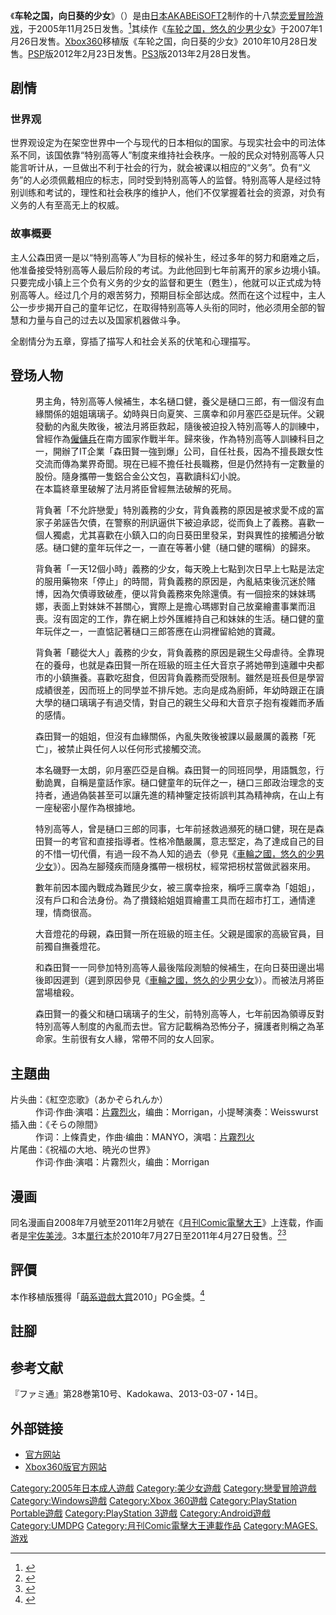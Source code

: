 {{Infobox animanga/Headerofja
|title= 车轮之国，向日葵的少女
|image= Sharin_no_Kuni_2005_Cover.jpg
|size= 268px
|caption= 
|japanese= 車輪の国、向日葵の少女
|english= 
|kana= しゃりんのくに、ひまわりのしょうじょ
|romaji= Sharin no Kuni, Himawari no Shōjo
|genre= [[戀愛|戀愛]]
}}
{{Infobox animanga/Game
|標題=
|類型=[[戀愛冒險|戀愛冒險]]
|使用平台=[[Windows_98|Windows 98]]/[[Windows_2000|2000]]/[[Windows_XP|XP]]<br>[[Xbox_360|Xbox 360]]<br>[[PlayStation_Portable|PlayStation Portable]]<br>[[PlayStation_3|PlayStation 3]]<br>[[Android|Android]]
|遊戲引擎=[[吉里吉里|吉里吉里]]
|開發團隊=[[AKABEiSOFT2|AKABEiSOFT2]]
|代理商=[[AKABEiSOFT2|AKABEiSOFT2]] (PC)<br>Palace ([[UMDPG|UMDPG]])<br>[[5pb.|5pb.]] (Xbox 360/PSP/PS3)<br>[[Visual_Art's|アニゲマ]] (Android)
|製作人= 
|監製=
|腳本= るーすぼーい
|人物設定=有葉
|音樂=
|程式=SIN?
|遊戲人數=1
|發售日=2005年11月25日 (PC)<br>2010年1月29日 (UMDPG)<br>2010年10月28日 (Xbox 360)<br>2012年2月23日 (PSP)<br>2013年2月28日 (PS3)
|對象年齡=18禁 (PC/UMDPG/(Android)<br>[[CERO|CERO]] C (Xbox 360/PSP/PS3)
|結局數=5+BAD END（4）
}}
{{Infobox animanga/Footerofja}}
《'''车轮之国，向日葵的少女'''》（{{lang|ja|車輪の国、向日葵の少女}}）是由[[日本|日本]][[AKABEiSOFT2|AKABEiSOFT2]]制作的十八禁[[恋爱冒险游戏|恋爱冒险游戏]]，于2005年11月25日发售。<ref>{{cite web|url=http://www.getchu.com/soft.phtml?id=246325|script-title=ja:車輪の国、向日葵の少女 通常版|publisher=Getchu.com|accessdate=2014-05-06|language=ja}}</ref>其续作《[[车轮之国，悠久的少男少女|车轮之国，悠久的少男少女]]》于2007年1月26日发售。[[Xbox360|Xbox360]]移植版《车轮之国，向日葵的少女》2010年10月28日发售。[[PSP|PSP]]版2012年2月23日发售。[[PS3|PS3]]版2013年2月28日发售。

==剧情==
===世界观===
世界观设定为在架空世界中一个与现代的日本相似的国家。与现实社会中的司法体系不同，该国依靠“特别高等人”制度来维持社会秩序。一般的民众对特别高等人只能言听计从，一旦做出不利于社会的行为，就会被课以相应的“义务”。负有“义务”的人必须佩戴相应的标志，同时受到特别高等人的监督。特别高等人是经过特别训练和考试的，理性和社会秩序的维护人，他们不仅掌握着社会的资源，对负有义务的人有至高无上的权威。

===故事概要===
主人公森田贤一是以“特别高等人”为目标的候补生，经过多年的努力和磨难之后，他准备接受特别高等人最后阶段的考试。为此他回到七年前离开的家乡边境小镇。只要完成小镇上三个负有义务的少女的监督和更生（甦生），他就可以正式成为特别高等人。经过几个月的艰苦努力，预期目标全部达成。然而在这个过程中，主人公一步步揭开自己的童年记忆，在取得特别高等人头衔的同时，他必须用全部的智慧和力量与自己的过去以及国家机器做斗争。

全剧情分为五章，穿插了描写人和社会关系的伏笔和心理描写。

==登场人物==
; {{Nihongo|森田贤一|森田賢一（もりた けんいち）|Morita Kenichi|[[声优|声优]]：无}}
:男主角，特別高等人候補生，本名樋口健，養父是樋口三郎，有一個沒有血緣關係的姐姐璃璃子。幼時與日向夏笑、三廣幸和卯月塞匹亞是玩伴。父親發動的內亂失敗後，被法月將臣救起，隨後被迫投入特別高等人的訓練中，曾經作為[[僱傭兵|僱傭兵]]在南方國家作戰半年。歸來後，作為特別高等人訓練科目之一，開辦了IT企業「森田賢一強到爆」公司，自任社長，因為不擅長跟女性交流而傳為業界奇聞。現在已經不擔任社長職務，但是仍然持有一定數量的股份。隨身攜帶一隻鋁合金公文包，喜歡讀科幻小說。
:在本篇終章里破解了法月將臣曾經無法破解的死局。

; {{Nihongo|日向夏咲|日向夏咲（ひなた なつみ）|Hinata Natsumi|声优：[[新城麻奈|新城麻奈]]}}
:背負著「不允許戀愛」特別義務的少女，背負義務的原因是被求愛不成的富家子弟誣告欠債，在警察的刑訊逼供下被迫承認，從而負上了義務。喜歡一個人獨處，尤其喜歡在小鎮入口的向日葵田里發呆，對與異性的接觸過分敏感。樋口健的童年玩伴之一，一直在等著小健（樋口健的暱稱）的歸來。

; {{Nihongo|三广幸|三ツ廣さち（みつひろ さち）|Mitsuhiro Sachi|声优：[[芹園宮|芹園宮]]}}
:背負著「一天12個小時」義務的少女，每天晚上七點到次日早上七點是法定的服用藥物來「停止」的時間，背負義務的原因是，內亂結束後沉迷於賭博，因為欠債導致破產，便以背負義務來免除還債。有一個撿來的妹妹瑪娜，表面上對妹妹不甚關心，實際上是擔心瑪娜對自己放棄繪畫事業而沮喪。沒有固定的工作，靠在網上炒外匯維持自己和妹妹的生活。樋口健的童年玩伴之一，一直惦記著樋口三郎答應在山洞裡留給她的寶藏。

; {{Nihongo|大音灯花|大音灯花（おおね とうか）|Ōne Tōka|声优：[[紫華菫|紫華菫]]}}
:背負著「聽從大人」義務的少女，背負義務的原因是親生父母虐待。全靠現在的養母，也就是森田賢一所在班級的班主任大音京子將她帶到遠離中央都市的小鎮撫養。喜歡吃甜食，但因背負義務而受限制。雖然是班長但是學習成績很差，因而班上的同學並不排斥她。志向是成為廚師，年幼時跟正在讀大學的樋口璃璃子有過交情，對自己的親生父母和大音京子抱有複雜而矛盾的感情。

; {{Nihongo|樋口璃璃子|樋口璃々子（ひぐち りりこ）|Higuchi Ririko|声优：[[籐野らん|籐野らん]]}}
:森田賢一的姐姐，但沒有血緣關係，內亂失敗後被課以最嚴厲的義務「死亡」，被禁止與任何人以任何形式接觸交流。

; {{Nihongo|卯月塞匹亚|卯月セピア（うづき せぴあ）|Uzuki Sepia|声优：[[盛啓介|盛啓介]]}}
:本名磯野一太朗，卯月塞匹亞是自稱。森田賢一的同班同學，用語飄忽，行動詭異，自稱是童話作家。樋口健童年的玩伴之一，樋口三郎政治理念的支持者，通過偽裝甚至可以讓先進的精神鑒定技術誤判其為精神病，在山上有一座秘密小屋作為根據地。

; {{Nihongo|法月将臣|法月将臣（ほうづき まさおみ）|Hōzuki Masaomi|声优：[[若本規夫|若本規夫]]}}
:特別高等人，曾是樋口三郎的同事，七年前拯救過瀕死的樋口健，現在是森田賢一的考官和直接指導者。性格冷酷嚴厲，意志堅定，為了達成自己的目的不惜一切代價，有過一段不為人知的過去（參見《[[車輪之國，悠久的少男少女|車輪之國，悠久的少男少女]]》）。因為左腳殘疾而隨身攜帶一根枴杖，經常把枴杖當做武器來用。

; {{Nihongo|玛娜|まな|Mana|声优：[[神月葵|神月葵]]}}
:數年前因本國內戰成為難民少女，被三廣幸撿來，稱呼三廣幸為「姐姐」，沒有戶口和合法身份。為了攢錢給姐姐買繪畫工具而在超市打工，通情達理，情商很高。

; {{Nihongo|大音京子|大音京子（おおね きょうこ）|Ōne Kyōko|声优：[[風音|風音]]}}
:大音燈花的母親，森田賢一所在班級的班主任。父親是國家的高級官員，目前獨自撫養燈花。

; {{Nihongo|南云绘理|南雲えり（なぐも えり）|Nagumo Eri|声优：[[倉田まりや|倉田まりや]]}}
:和森田賢一一同參加特別高等人最後階段測驗的候補生，在向日葵田邊出場後即因遲到（遲到原因參見《[[車輪之國，悠久的少男少女|車輪之國，悠久的少男少女]]》）。而被法月將臣當場槍殺。

; {{Nihongo|樋口三郎|樋口三郎（ひぐち さぶろう）|Higuchi Sagurō|声优：无}}
:森田賢一的養父和樋口璃璃子的生父，前特別高等人，七年前因為領導反對特別高等人制度的內亂而去世。官方記載稱為恐怖分子，擁護者則稱之為革命家。生前很有女人緣，常帶不同的女人回家。

==主題曲==
;片头曲：《紅空恋歌》（あかぞられんか）
:作词·作曲·演唱：[[片霧烈火|片霧烈火]]，编曲：Morrigan，小提琴演奏：Weisswurst
;插入曲：《そらの隙間》
:作词：上條貴史，作曲·编曲：MANYO，演唱：[[片霧烈火|片霧烈火]]
;片尾曲：《祝福の大地、暁光の世界》
:作词·作曲·演唱：片霧烈火，编曲：Morrigan

==漫画==
同名漫画自2008年7月號至2011年2月號在《[[月刊Comic電擊大王|月刊Comic電擊大王]]》上连载，作画者是[[宇佐美涉|宇佐美涉]]。3本[[單行本|單行本]]於2010年7月27日至2011年4月27日發售。<ref>{{cite web|url=http://www.amazon.co.jp/dp/4048677209/|script-title=ja:車輪の国、向日葵の少女 1|publisher=[[Amazon.co.jp|Amazon.co.jp]]|accessdate=2014-12-15|language=ja}}</ref><ref>{{cite web|url=http://www.amazon.co.jp/dp/4048704117/|script-title=ja:車輪の国、向日葵の少女 3|publisher=[[Amazon.co.jp|Amazon.co.jp]]|accessdate=2014-12-15|language=ja}}</ref>

==評價==
本作移植版獲得「[[萌系遊戲大賞|萌系遊戲大賞]]2010」PG金獎。<ref>{{cite web|url=http://moe-gameaward.com/prize/2010/result2.html#bumon13|script-title=ja:萌えゲーアワード2010|publisher=萌系遊戲大賞實行委員會|accessdate=2014-05-06|language=ja}}</ref>

==註腳==
<references />

==参考文献==
『ファミ通』第28巻第10号、Kadokawa、2013-03-07・14日。

==外部链接==
* [http://www.akabeesoft2.com/syarin/ 官方网站] {{Wayback|url=http://www.akabeesoft2.com/syarin/ |date=20110707101911 }} {{ja icon}} 
* [http://5pb.jp/games/syarin/ Xbox360版官方网站] {{Wayback|url=http://5pb.jp/games/syarin/ |date=20100628011346 }} {{ja icon}}

{{DEFAULTSORT:Sharin No Kuni, Himawari No Shojo}}
[[Category:2005年日本成人遊戲|Category:2005年日本成人遊戲]]
[[Category:美少女遊戲|Category:美少女遊戲]]
[[Category:戀愛冒險遊戲|Category:戀愛冒險遊戲]]
[[Category:Windows遊戲|Category:Windows遊戲]]
[[Category:Xbox_360遊戲|Category:Xbox 360遊戲]]
[[Category:PlayStation_Portable遊戲|Category:PlayStation Portable遊戲]]
[[Category:PlayStation_3遊戲|Category:PlayStation 3遊戲]]
[[Category:Android遊戲|Category:Android遊戲]]
[[Category:UMDPG|Category:UMDPG]]
[[Category:月刊Comic電擊大王連載作品|Category:月刊Comic電擊大王連載作品]]
[[Category:MAGES.游戏|Category:MAGES.游戏]]